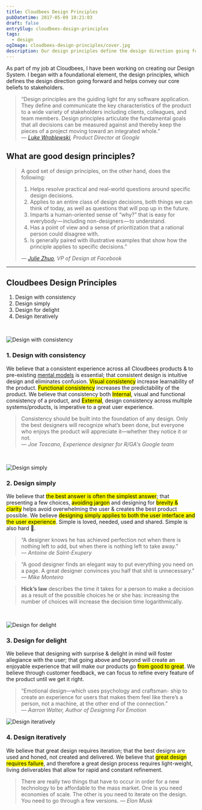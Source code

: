 ```yaml
---
title: Cloudbees Design Principles
pubDatetime: 2017-05-09 10:21:03
draft: false
entrySlug: cloudbees-design-principles
tags:
  - design
ogImage: cloudbees-design-principles/cover.jpg
description: Our design principles define the design direction going forward and helps convey our core beliefs to stakeholders.
---
```


As part of my job at Cloudbees, I have been working on creating our Design System. I began with a foundational element, the design principles, which defines the design direction going forward and helps convey our core beliefs to stakeholders.

> “Design principles are the guiding light for any software application. They define and communicate the key characteristics of the product to a wide variety of stakeholders including clients, colleagues, and team members. Design principles articulate the fundamental goals that all decisions can be measured against and thereby keep the pieces of a project moving toward an integrated whole.”  
> <cite>— [Luke Wroblewski](http://www.lukew.com/ff/entry.asp?854), Product Director at Google</cite>

## What are good design principles?

> A good set of design principles, on the other hand, does the following:
>
> 1. Helps resolve practical and real-world questions around specific design decisions.
> 2. Applies to an entire class of design decisions, both things we can think of today, as well as questions that will pop up in the future.
> 3. Imparts a human-oriented sense of “why?” that is easy for everybody — including non-designers — to understand.
> 4. Has a point of view and a sense of prioritization that a rational person could disagree with.
> 5. Is generally paired with illustrative examples that show how the principle applies to specific decisions.”
>
> <cite>— [Julie Zhuo](https://medium.com/the-year-of-the-looking-glass/a-matter-of-principle-4f5e6ad076bb), VP of Design at Facebook</cite>

---

## Cloudbees Design Principles

1. Design with consistency
2. Design simply
3. Design for delight
4. Design iteratively

<br/>

![Design with consistency](/assets/journal/cloudbees-design-principles/consistent.gif)

### 1. Design with consistency

We believe that a consistent experience across all Cloudbees products & to pre-existing [mental models](https://www.nngroup.com/articles/mental-models/) is essential; that consistent design is intuitive design and eliminates confusion. <mark>Visual consistency</mark> increase learnability of the product. <mark>Functional consistency</mark> increases the predictability of the product. We believe that consistency both <mark>Internal</mark>, visual and functional consistency of a product, and <mark>External</mark>, design consistency across multiple systems/products, is imperative to a great user experience.

> Consistency should be built into the foundation of any design. Only the best designers will recognize what’s been done, but everyone who enjoys the product will appreciate it—whether they notice it or not.  
> <cite>— Joe Toscano, Experience designer for R/GA's Google team</cite>

<br/>

![Design simply](/assets/journal/cloudbees-design-principles/simple.gif)

### 2. Design simply

We believe that <mark>the best answer is often the simplest answer</mark>; that presenting a few choices, <mark>avoiding jargon</mark> and designing for <mark>brevity & clarity</mark> helps avoid overwhelming the user & creates the best product possible. We believe <mark>designing simply applies to both the user interface and the user experience</mark>. Simple is loved, needed, used and shared. Simple is also hard 😬.

> “A designer knows he has achieved perfection not when there is nothing left to add, but when there is nothing left to take away.”  
> <cite>— Antoine de Saint-Exupery</cite>

> “A good designer finds an elegant way to put everything you need on a page. A great designer convinces you half that shit is unnecessary.”  
> <cite>— Mike Monteiro</cite>

> **Hick’s law** describes the time it takes for a person to make a decision as a result of the possible choices he or she has: increasing the number of choices will increase the decision time logarithmically.

<br/>

![Design for delight](/assets/journal/cloudbees-design-principles/delight.gif)

### 3. Design for delight

We believe that designing with surprise & delight in mind will foster allegiance with the user; that going above and beyond will create an enjoyable experience that will make our products go <mark>from good to great</mark>. We believe through customer feedback, we can focus to refine every feature of the product until we get it right.

> “Emotional design—which uses psychology and craftsman- ship to create an experience for users that makes them feel like there’s a person, not a machine, at the other end of the connection.”  
> <cite>— Aarron Walter, Author of Designing For Emotion</cite>

![Design iteratively](/assets/journal/cloudbees-design-principles/iterate.gif)

### 4. Design iteratively

We believe that great design requires iteration; that the best designs are used and honed, not created and delivered. We believe that <mark>great design requires failure</mark>, and therefore a great design process requires light-weight, living deliverables that allow for rapid and constant refinement.

> There are really two things that have to occur in order for a new technology to be affordable to the mass market. One is you need economies of scale. The other is you need to iterate on the design. You need to go through a few versions.
> <cite>— Elon Musk</cite>
